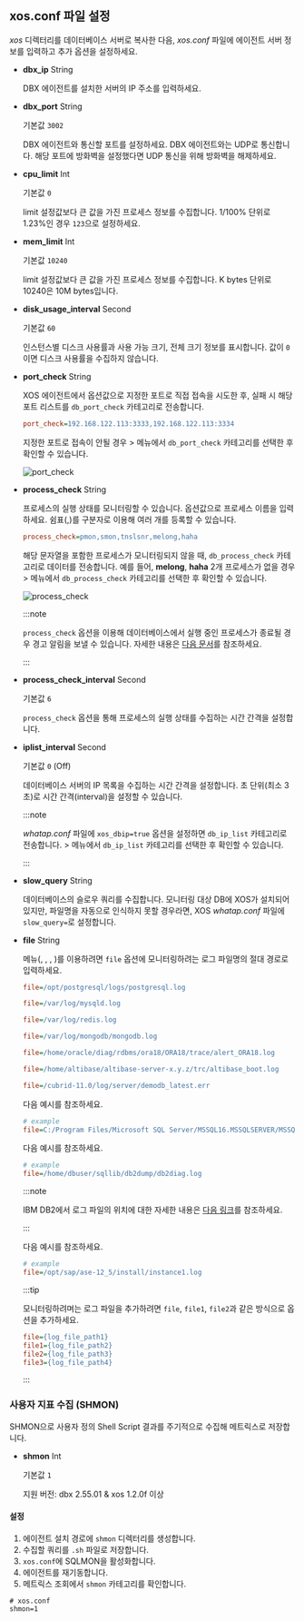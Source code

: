 ## xos.conf 파일 설정



*xos* 디렉터리를 데이터베이스 서버로 복사한 다음, *xos.conf* 파일에 에이전트 서버 정보를 입력하고 추가 옵션을 설정하세요.

- **dbx_ip** <span class='type'>String</span>

  DBX 에이전트를 설치한 서버의 IP 주소를 입력하세요.
    
- **dbx_port** <span class='type'>String</span>

  기본값 `3002`

  DBX 에이전트와 통신할 포트를 설정하세요. DBX 에이전트와는 UDP로 통신합니다. 해당 포트에 방화벽을 설정했다면 UDP 통신을 위해 방화벽을 해제하세요.
    
- **cpu_limit** <span class='type'>Int</span>

  기본값 `0`

  limit 설정값보다 큰 값을 가진 프로세스 정보를 수집합니다. 1/100% 단위로 1.23%인 경우 `123`으로 설정하세요.
    
- **mem_limit** <span class='type'>Int</span>

  기본값 `10240`

  limit 설정값보다 큰 값을 가진 프로세스 정보를 수집합니다. K bytes 단위로 10240은 10M bytes입니다.

- **disk_usage_interval** <span class='type'>Second</span>

  기본값 `60`

  인스턴스별 디스크 사용률과 사용 가능 크기, 전체 크기 정보를 표시합니다. 값이 `0`이면 디스크 사용률을 수집하지 않습니다.

- **port_check** <span class='type'>String</span>

  XOS 에이전트에서 옵션값으로 지정한 포트로 직접 접속을 시도한 후, 실패 시 해당 포트 리스트를 `db_port_check` 카테고리로 전송합니다.

  ```ini title="xos.conf"
  port_check=192.168.122.113:3333,192.168.122.113:3334
  ```

  지정한 포트로 접속이 안될 경우 <Cmdname sid="side_analysis" className="uitext" /> &gt; <Cmdname sid="side_metricsSearch" className="uitext" /> 메뉴에서 `db_port_check` 카테고리를 선택한 후  확인할 수 있습니다.

  ![port_check](/img/db-xos-conf-port-check-metrics.png)

- **process_check** <span class='type'>String</span>

  프로세스의 실행 상태를 모니터링할 수 있습니다. 옵션값으로 프로세스 이름을 입력하세요. 쉼표(,)를 구분자로 이용해 여러 개를 등록할 수 있습니다.

  ```ini title='xos.conf'
  process_check=pmon,smon,tnslsnr,melong,haha
  ```

  해당 문자열을 포함한 프로세스가 모니터링되지 않을 때, `db_process_check` 카테고리로 데이터를 전송합니다. 예를 들어, **melong**, **haha** 2개 프로세스가 없을 경우 <Cmdname sid="side_analysis" className="uitext" /> &gt; <Cmdname sid="side_metricsSearch" className="uitext" /> 메뉴에서 `db_process_check` 카테고리를 선택한 후 확인할 수 있습니다.

  ![process_check](/img/db-xos-conf-process-check-metrics.png)

  :::note

  `process_check` 옵션을 이용해 데이터베이스에서 실행 중인 프로세스가 종료될 경우 경고 알림을 보낼 수 있습니다. 자세한 내용은 [다음 문서](../best-practice-guides/set-db-metric-warning-notice)를 참조하세요.

  :::

- **process_check_interval** <span class='type'>Second</span>

  기본값 `6`

  `process_check` 옵션을 통해 프로세스의 실행 상태를 수집하는 시간 간격을 설정합니다.

- **iplist_interval** <span class='type'>Second</span>

  기본값 `0` (Off)

  데이터베이스 서버의 IP 목록을 수집하는 시간 간격을 설정합니다. 초 단위(최소 3초)로 시간 간격(interval)을 설정할 수 있습니다.

  :::note

  *whatap.conf* 파일에 `xos_dbip=true` 옵션을 설정하면 `db_ip_list` 카테고리로 전송합니다. <Cmdname sid="side_analysis" className="uitext" /> &gt; <Cmdname sid="side_metricsSearch" className="uitext" /> 메뉴에서 `db_ip_list` 카테고리를 선택한 후 확인할 수 있습니다.

  :::

<InDoc product='mysql,postgresql'>

- **slow_query** <span class='type'>String</span>

  데이터베이스의 슬로우 쿼리를 수집합니다. 모니터링 대상 DB에 XOS가 설치되어있지만, 파일명을 자동으로 인식하지 못할 경우라면, XOS *whatap.conf* 파일에 `slow_query=`로 설정합니다.

</InDoc>

<InDoc product="postgresql,mysql,redis,mongodb,oracle,altibase,cubrid,mssql,db2,sapase">

- **file** <span class='type'>String</span>

  <Cmdname sid="side_log" className="uitext" /> 메뉴(<Cmdname sid="side_logTail" className="uitext" />, <Cmdname sid="side_logExplorer" className="uitext" />, <Cmdname sid="side_logSearch" className="uitext" />, <Cmdname sid="side_logSetting" className="uitext" />)를 이용하려면 `file` 옵션에 모니터링하려는 로그 파일명의 절대 경로로 입력하세요.

  <InDoc product='postgresql'>

  ```ini title='xos.conf'
  file=/opt/postgresql/logs/postgresql.log
  ```

  </InDoc>
  <InDoc product='mysql'>

  ```ini title='xos.conf'
  file=/var/log/mysqld.log
  ```

  </InDoc>
  <InDoc product='redis'>

  ```ini title='xos.conf'
  file=/var/log/redis.log
  ```

  </InDoc>
  <InDoc product='mongodb'>

  ```ini title='xos.conf'
  file=/var/log/mongodb/mongodb.log
  ```

  </InDoc>

  <InDoc product='oracle'>

  ```ini title='xos.conf'
  file=/home/oracle/diag/rdbms/ora18/ORA18/trace/alert_ORA18.log
  ```

  </InDoc>

  <InDoc product='altibase'>

  ```ini title='xos.conf'
  file=/home/altibase/altibase-server-x.y.z/trc/altibase_boot.log
  ```

  </InDoc>

  <InDoc product="cubrid">

  ```ini title='xos.conf'
  file=/cubrid-11.0/log/server/demodb_latest.err
  ```

  </InDoc>

  <InDoc product='mssql'>

  다음 예시를 참조하세요.

  ```ini title='xos.conf'
  # example
  file=C:/Program Files/Microsoft SQL Server/MSSQL16.MSSQLSERVER/MSSQL/Log/ERRORLOG
  ```

  </InDoc>

  <InDoc product='db2'>

  다음 예시를 참조하세요.

  ```ini title='xos.conf'
  # example
  file=/home/dbuser/sqllib/db2dump/db2diag.log
  ```

  :::note

  IBM DB2에서 로그 파일의 위치에 대한 자세한 내용은 [다음 링크](https://www.ibm.com/docs/db2/11.1?topic=parameters-logpath-location-log-files)를 참조하세요.

  :::

  </InDoc>

  <InDoc product='sapase'>

  다음 예시를 참조하세요.

  ```ini title='xos.conf'
  # example
  file=/opt/sap/ase-12_5/install/instance1.log
  ```

  </InDoc>

  :::tip

  모니터링하려며는 로그 파일을 추가하려면 `file`, `file1`, `file2`과 같은 방식으로 옵션을 추가하세요.

  ```ini title="xos.conf"
  file={log_file_path1}
  file1={log_file_path2}
  file2={log_file_path3}
  file3={log_file_path4}
  ```

  :::

</InDoc>

<FileOptNote ver='1.6.7'/>

### 사용자 지표 수집 (SHMON)

SHMON으로 사용자 정의 Shell Script 결과를 주기적으로 수집해 메트릭스로 저장합니다. 

* **shmon** <span class='type'>Int</span>

  기본값 `1`

  지원 버전: dbx 2.55.01 & xos 1.2.0f 이상

#### 설정

1. 에이전트 설치 경로에 `shmon` 디렉터리를 생성합니다.  
2. 수집할 쿼리를 `.sh` 파일로 저장합니다.  
3. `xos.conf`에 SQLMON을 활성화합니다.  
4. 에이전트를 재기동합니다.  
5. 메트릭스 조회에서 `shmon` 카테고리를 확인합니다.

```properties
# xos.conf
shmon=1
``` 